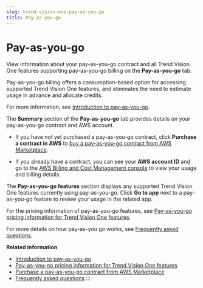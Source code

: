 ```yaml
---
slug: trend-vision-one-pay-as-you-go
title: Pay-as-you-go
---
```

# Pay-as-you-go

View information about your pay-as-you-go contract and all Trend Vision One features supporting pay-as-you-go billing on the **Pay-as-you-go** tab.

Pay-as-you-go billing offers a consumption-based option for accessing supported Trend Vision One features, and eliminates the need to estimate usage in advance and allocate credits.

For more information, see [Introduction to pay-as-you-go](introducing-payg.mdx).

The **Summary** section of the **Pay-as-you-go** tab provides details on your pay-as-you-go contract and AWS account.

- If you have not yet purchased a pay-as-you-go contract, click **Purchase a contract in AWS** to [buy a pay-as-you-go contract from AWS Marketplace](purchasing-payg-contract-aws.mdx).

- If you already have a contract, you can see your **AWS account ID** and go to the [AWS Billing and Cost Management console](https://console.aws.amazon.com/costmanagement) to view your usage and billing details.

The **Pay-as-you-go features** section displays any supported Trend Vision One features currently using pay-as-you-go. Click **Go to app** next to a pay-as-you-go feature to review your usage in the related app.

For the pricing information of pay-as-you-go features, see [Pay-as-you-go pricing information for Trend Vision One features](payg-pricing-info.mdx).

For more details on how pay-as-you go works, see [Frequently asked questions](payg-faqs-section.mdx).

**Related information**

- [Introduction to pay-as-you-go](introducing-payg.md "Pay-as-you-go billing offers a convenient, consumption-based option for accessing supported Trend Vision One features.")
- [Pay-as-you-go pricing information for Trend Vision One features](payg-pricing-info.md "View public pricing information for Trend Vision One features that support pay-as-you-go.")
- [Purchase a pay-as-you-go contract from AWS Marketplace](purchasing-payg-contract-aws.md "Purchase a Trend Vision One pay-as-you-go contract from AWS Marketplace.")
- [Frequently asked questions](payg-faqs-section.mdx)
:::

